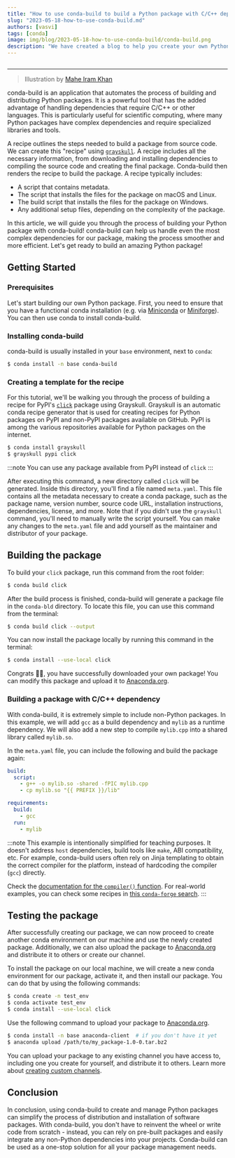 ```yaml
---
title: "How to use conda-build to build a Python package with C/C++ dependencies"
slug: "2023-05-18-how-to-use-conda-build.md"
authors: [vasvi]
tags: [conda]
image: img/blog/2023-05-18-how-to-use-conda-build/conda-build.png
description: "We have created a blog to help you create your own Python package with Conda-build"
---
```


<Image img={condabuild} />

---

> Illustration by [Mahe Iram Khan](https://github.com/ForgottenProgramme)

conda-build is an application that automates the process of building and distributing Python packages. It is a powerful tool that has the added advantage of handling dependencies that require C/C++ or other languages. This is particularly useful for scientific computing, where many Python packages have complex dependencies and require specialized libraries and tools.

A recipe outlines the steps needed to build a package from source code. We can create this "recipe" using [`grayskull`](https://github.com/conda/grayskull). A recipe includes all the necessary information, from downloading and installing dependencies to compiling the source code and creating the final package. Conda-build then renders the recipe to build the package. A recipe typically includes:

- A script that contains metadata.
- The script that installs the files for the package on macOS and Linux.
- The build script that installs the files for the package on Windows.
- Any additional setup files, depending on the complexity of the package.

In this article, we will guide you through the process of building your Python package with conda-build! conda-build can help us handle even the most complex dependencies for our package, making the process smoother and more efficient. Let's get ready to build an amazing Python package!

<!-- truncate -->

## Getting Started 

### Prerequisites

Let's start building our own Python package. First, you need to ensure that you have a functional conda installation (e.g. via [Miniconda](https://docs.conda.io/en/latest/miniconda.html) or [Miniforge](https://github.com/conda-forge/miniforge/releases/latest)). You can then use conda to install conda-build.

### Installing conda-build

conda-build is usually installed in your `base` environment, next to `conda`:

```bash
$ conda install -n base conda-build
```

### Creating a template for the recipe

For this tutorial, we'll be walking you through the process of building a recipe for PyPI's [`click`](https://github.com/pallets/click) package using Grayskull. Grayskull is an automatic conda recipe generator that is used for creating recipes for Python packages on PyPI and non-PyPI packages available on GitHub. PyPI is among the various repositories available for Python packages on the internet.

```bash
$ conda install grayskull
$ grayskull pypi click
```
:::note
You can use any package available from PyPI instead of `click`
:::

After executing this command, a new directory called `click` will be generated. Inside this directory, you'll find a file named `meta.yaml`. This file contains all the metadata necessary to create a conda package, such as the package name, version number, source code URL, installation instructions, dependencies, license, and more. Note that if you didn't use the `grayskull` command, you'll need to manually write the script yourself. You can make any changes to the `meta.yaml` file and add yourself as the maintainer and distributor of your package.

## Building the package

To build your `click` package, run this command from the root folder:

```bash
$ conda build click
```

After the build process is finished, conda-build will generate a package file in the `conda-bld` directory.
To locate this file, you can use this command from the terminal:

```bash 
$ conda build click --output
```

You can now install the package locally by running this command in the terminal:
```bash 
$ conda install --use-local click
```
 
Congrats 🎊🎉, you have successfully downloaded your own package! You can modify this package and upload it to <a href="https://anaconda.org/">Anaconda.org</a>.

### Building a package with C/C++ dependency

With conda-build, it is extremely simple to include non-Python packages. In this example, we will add `gcc` as a build dependency and `mylib` as a runtime dependency. We will also add a new step to compile `mylib.cpp` into a shared library called `mylib.so`.

In the `meta.yaml` file, you can include the following and build the package again:

```yaml
build:
  script: 
    - g++ -o mylib.so -shared -fPIC mylib.cpp
    - cp mylib.so "{{ PREFIX }}/lib"

requirements:
  build:
    - gcc  
  run:
    - mylib 
 ```   

:::note
This example is intentionally simplified for teaching purposes. It doesn't address `host` dependencies, build tools like `make`, ABI compatibility, etc.
For example, conda-build users often rely on Jinja templating to obtain the correct compiler for the platform, instead of hardcoding the compiler (`gcc`) directly.

Check the [documentation for the `compiler()` function](https://docs.conda.io/projects/conda-build/en/stable/resources/variants.html#self-consistent-package-ecosystems).
For real-world examples, you can check some recipes in [this `conda-forge` search](https://github.com/search?q=org%3Aconda-forge%20compiler(%27c%27)%20path%3Ameta.yaml&type=code).
:::

## Testing the package

After successfully creating our package, we can now proceed to create another conda environment on our machine and use the newly created package. Additionally, we can also upload the package to [Anaconda.org](https://anaconda.org/) and distribute it to others or create our channel.

To install the package on our local machine, we will create a new conda environment for our package, activate it, and then install our package. You can do that by using the following commands:

```bash
$ conda create -n test_env
$ conda activate test_env
$ conda install --use-local click
```

Use the following command to upload your package to [Anaconda.org](https://anaconda.org/).

```bash
$ conda install -n base anaconda-client  # if you don't have it yet
$ anaconda upload /path/to/my_package-1.0-0.tar.bz2
```

You can upload your package to any existing channel you have access to, including one you create for yourself, and distribute it to others. Learn more about [creating custom channels](https://docs.conda.io/projects/conda/en/latest/user-guide/tasks/create-custom-channels.html).

## Conclusion

In conclusion, using conda-build to create and manage Python packages can simplify the process of distribution and installation of software packages. With conda-build, you don't have to reinvent the wheel or write code from scratch - instead, you can rely on pre-built packages and easily integrate any non-Python dependencies into your projects. Conda-build can be used as a one-stop solution for all your package management needs. 
